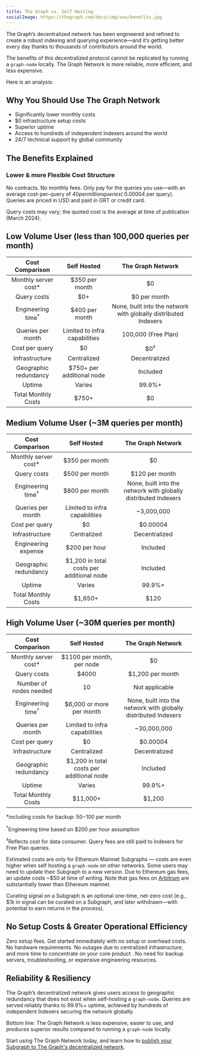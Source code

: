 ```yaml
---
title: The Graph vs. Self Hosting
socialImage: https://thegraph.com/docs/img/seo/benefits.jpg
---
```


The Graph’s decentralized network has been engineered and refined to create a robust indexing and querying experience—and it’s getting better every day thanks to thousands of contributors around the world.

The benefits of this decentralized protocol cannot be replicated by running a `graph-node` locally. The Graph Network is more reliable, more efficient, and less expensive.

Here is an analysis:

## Why You Should Use The Graph Network

- Significantly lower monthly costs
- $0 infrastructure setup costs
- Superior uptime
- Access to hundreds of independent Indexers around the world
- 24/7 technical support by global community

## The Benefits Explained

### Lower & more Flexible Cost Structure

No contracts. No monthly fees. Only pay for the queries you use—with an average cost-per-query of $40 per million queries (~$0.00004 per query). Queries are priced in USD and paid in GRT or credit card.

Query costs may vary; the quoted cost is the average at time of publication (March 2024).

## Low Volume User (less than 100,000 queries per month)

|        Cost Comparison       |               Self Hosted               |                        The Graph Network                        |
| :--------------------------: | :-------------------------------------: | :-------------------------------------------------------------: |
|     Monthly server cost\*    |              $350 per month             |                                $0                               |
|          Query costs         |                   $0+                   |                           $0 per month                          |
| Engineering time<sup>†</sup> |              $400 per month             | None, built into the network with globally distributed Indexers |
|       Queries per month      |      Limited to infra capabilities      |                       100,000 (Free Plan)                       |
|        Cost per query        |                    $0                   |                          $0<sup>‡</sup>                         |
|        Infrastructure        |               Centralized               |                          Decentralized                          |
|     Geographic redundancy    |        $750+ per additional node        |                             Included                            |
|            Uptime            |                  Varies                 |                              99.9%+                             |
|      Total Monthly Costs     | <span className="highlight-row" />$750+ |                                $0                               |

## Medium Volume User (~3M queries per month)

|        Cost Comparison       |                 Self Hosted                |                        The Graph Network                        |
| :--------------------------: | :----------------------------------------: | :-------------------------------------------------------------: |
|     Monthly server cost\*    |               $350 per month               |                                $0                               |
|          Query costs         |               $500 per month               |                          $120 per month                         |
| Engineering time<sup>†</sup> |               $800 per month               | None, built into the network with globally distributed Indexers |
|       Queries per month      |        Limited to infra capabilities       |                            ~3,000,000                           |
|        Cost per query        |                     $0                     |                             $0.00004                            |
|        Infrastructure        |                 Centralized                |                          Decentralized                          |
|      Engineering expense     |                $200 per hour               |                             Included                            |
|     Geographic redundancy    |  $1,200 in total costs per additional node |                             Included                            |
|            Uptime            |                   Varies                   |                              99.9%+                             |
|      Total Monthly Costs     | <span className="highlight-row" /> $1,650+ |                               $120                              |

## High Volume User (~30M queries per month)

|        Cost Comparison       |                 Self Hosted                 |                        The Graph Network                        |
| :--------------------------: | :-----------------------------------------: | :-------------------------------------------------------------: |
|     Monthly server cost\*    |          $1100 per month, per node          |                                $0                               |
|          Query costs         |                    $4000                    |                         $1,200 per month                        |
|    Number of nodes needed    |                      10                     |                          Not applicable                         |
| Engineering time<sup>†</sup> |           $6,000 or more per month          | None, built into the network with globally distributed Indexers |
|       Queries per month      |        Limited to infra capabilities        |                           ~30,000,000                           |
|        Cost per query        |                      $0                     |                             $0.00004                            |
|        Infrastructure        |                 Centralized                 |                          Decentralized                          |
|     Geographic redundancy    |  $1,200 in total costs per additional node  |                             Included                            |
|            Uptime            |                    Varies                   |                              99.9%+                             |
|      Total Monthly Costs     | <span className="highlight-row" /> $11,000+ |                              $1,200                             |

\*including costs for backup: $50-$100 per month

<sup>†</sup>Engineering time based on $200 per hour assumption

<sup>‡</sup>Reflects cost for data consumer. Query fees are still paid to Indexers for Free Plan queries.

Estimated costs are only for Ethereum Mainnet Subgraphs — costs are even higher when self hosting a `graph-node` on other networks. Some users may need to update their Subgraph to a new version. Due to Ethereum gas fees, an update costs ~$50 at time of writing. Note that gas fees on [Arbitrum](/archived/arbitrum/arbitrum-faq/) are substantially lower than Ethereum mainnet.

Curating signal on a Subgraph is an optional one-time, net-zero cost (e.g., $1k in signal can be curated on a Subgraph, and later withdrawn—with potential to earn returns in the process).

## No Setup Costs & Greater Operational Efficiency

Zero setup fees. Get started immediately with no setup or overhead costs. No hardware requirements. No outages due to centralized infrastructure, and more time to concentrate on your core product . No need for backup servers, troubleshooting, or expensive engineering resources.

## Reliability & Resiliency

The Graph’s decentralized network gives users access to geographic redundancy that does not exist when self-hosting a `graph-node`. Queries are served reliably thanks to 99.9%+ uptime, achieved by hundreds of independent Indexers securing the network globally.

Bottom line: The Graph Network is less expensive, easier to use, and produces superior results compared to running a `graph-node` locally.

Start using The Graph Network today, and learn how to [publish your Subgraph to The Graph's decentralized network](/subgraphs/quick-start/).
